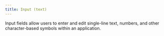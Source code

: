 ```yaml
---
title: Input (text)
---
```





<div className="d-flex gap-2 align-items-center">
  <Tags />
  <DeprecatedTags url='/docs/legacy/input' hasDeprecatedAncestor={true}></DeprecatedTags>
</div>

<!-- introduction start -->
Input fields allow users to enter and edit single-line text, numbers, and other character-based symbols within an application.
<!-- introduction end -->

<LinkableDocsTabs>
  <DocsUx />
  <DocsCode />
</LinkableDocsTabs>
